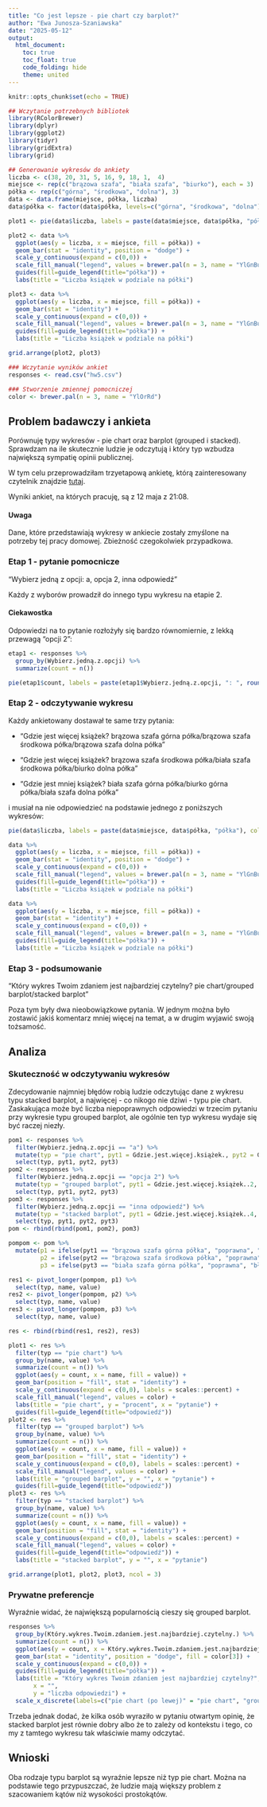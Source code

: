 ---
title: "Co jest lepsze - pie chart czy barplot?"
author: "Ewa Junosza-Szaniawska"
date: "2025-05-12"
output: 
  html_document:
    toc: true
    toc_float: true
    code_folding: hide
    theme: united
---

```{r setup, include=FALSE}
knitr::opts_chunk$set(echo = TRUE)

## Wczytanie potrzebnych bibliotek
library(RColorBrewer)
library(dplyr)
library(ggplot2)
library(tidyr)
library(gridExtra)
library(grid)

## Generowanie wykresów do ankiety
liczba <- c(38, 20, 31, 5, 16, 9, 18, 1,  4)
miejsce <- rep(c("brązowa szafa", "biała szafa", "biurko"), each = 3)
półka <- rep(c("górna", "środkowa", "dolna"), 3)
data <- data.frame(miejsce, półka, liczba)
data$półka <- factor(data$półka, levels=c("górna", "środkowa", "dolna"))

plot1 <- pie(data$liczba, labels = paste(data$miejsce, data$półka, "półka"), col=brewer.pal(n = 9, name = "YlGnBu"), main = "Liczba książek w podziale na półki")

plot2 <- data %>%
  ggplot(aes(y = liczba, x = miejsce, fill = półka)) +
  geom_bar(stat = "identity", position = "dodge") +
  scale_y_continuous(expand = c(0,0)) +
  scale_fill_manual("legend", values = brewer.pal(n = 3, name = "YlGnBu")) +
  guides(fill=guide_legend(title="półka")) +
  labs(title = "Liczba książek w podziale na półki")

plot3 <- data %>% 
  ggplot(aes(y = liczba, x = miejsce, fill = półka)) +
  geom_bar(stat = "identity") +
  scale_y_continuous(expand = c(0,0)) +
  scale_fill_manual("legend", values = brewer.pal(n = 3, name = "YlGnBu")) +
  guides(fill=guide_legend(title="półka")) +
  labs(title = "Liczba książek w podziale na półki")

grid.arrange(plot2, plot3)

### Wczytanie wyników ankiet
responses <- read.csv("hw5.csv")

### Stworzenie zmiennej pomocniczej
color <- brewer.pal(n = 3, name = "YlOrRd")
```

## Problem badawczy i ankieta

Porównuję typy wykresów - pie chart oraz barplot (grouped i stacked). Sprawdzam na ile skutecznie ludzie je odczytują i który typ wzbudza największą sympatię opinii publicznej.

W tym celu przeprowadziłam trzyetapową ankietę, którą zainteresowany czytelnik znajdzie [tutaj](https://forms.gle/DciU2ocKN2qNG3Tr6).

Wyniki ankiet, na których pracuję, są z 12 maja z 21:08.


#### Uwaga

Dane, które przedstawiają wykresy w ankiecie zostały zmyślone na potrzeby tej pracy domowej. Zbieżność czegokolwiek przypadkowa.

### Etap 1 - pytanie pomocnicze
"Wybierz jedną z opcji: a, opcja 2, inna odpowiedź"

Każdy z wyborów prowadził do innego typu wykresu na etapie 2.

#### Ciekawostka

Odpowiedzi na to pytanie rozłożyły się bardzo równomiernie, z lekką przewagą "opcji 2":

```{r etap1}
etap1 <- responses %>% 
  group_by(Wybierz.jedną.z.opcji) %>% 
  summarize(count = n())

pie(etap1$count, labels = paste(etap1$Wybierz.jedną.z.opcji, ": ", round(etap1$count/56*100,1), "%", sep=''), col = color)
```

### Etap 2 - odczytywanie wykresu

Każdy ankietowany dostawał te same trzy pytania:

* "Gdzie jest więcej książek?
brązowa szafa górna półka/brązowa szafa środkowa półka/brązowa szafa dolna półka"

* "Gdzie jest więcej książek?
brązowa szafa środkowa półka/biała szafa środkowa półka/biurko dolna półka"

* "Gdzie jest mniej książek?
biała szafa górna półka/biurko górna półka/biała szafa dolna półka"

i musiał na nie odpowiedzieć na podstawie jednego z poniższych wykresów:

```{r plot1}
pie(data$liczba, labels = paste(data$miejsce, data$półka, "półka"), col=brewer.pal(n = 9, name = "YlGnBu"), main = "Liczba książek w podziale na półki")
```

```{r plot2}
data %>%
  ggplot(aes(y = liczba, x = miejsce, fill = półka)) +
  geom_bar(stat = "identity", position = "dodge") +
  scale_y_continuous(expand = c(0,0)) +
  scale_fill_manual("legend", values = brewer.pal(n = 3, name = "YlGnBu")) +
  guides(fill=guide_legend(title="półka")) +
  labs(title = "Liczba książek w podziale na półki")
```

```{r plot3}
data %>% 
  ggplot(aes(y = liczba, x = miejsce, fill = półka)) +
  geom_bar(stat = "identity") +
  scale_y_continuous(expand = c(0,0)) +
  scale_fill_manual("legend", values = brewer.pal(n = 3, name = "YlGnBu")) +
  guides(fill=guide_legend(title="półka")) +
  labs(title = "Liczba książek w podziale na półki")
```

### Etap 3 - podsumowanie

"Który wykres Twoim zdaniem jest najbardziej czytelny?
pie chart/grouped barplot/stacked barplot"

Poza tym były dwa nieobowiązkowe pytania. W jednym można było zostawić jakiś komentarz mniej więcej na temat, a w drugim wyjawić swoją tożsamość.

## Analiza

### Skuteczność w odczytywaniu wykresów

Zdecydowanie najmniej błędów robią ludzie odczytując dane z wykresu typu stacked barplot, a najwięcej - co nikogo nie dziwi - typu pie chart.
Zaskakująca może być liczba niepoprawnych odpowiedzi w trzecim pytaniu przy wykresie typu grouped barplot, ale ogólnie ten typ wykresu wydaje się być raczej niezły.

```{r pom_błędy, include = FALSE}
pom1 <- responses %>% 
  filter(Wybierz.jedną.z.opcji == "a") %>% 
  mutate(typ = "pie chart", pyt1 = Gdzie.jest.więcej.książek., pyt2 = Gdzie.jest.więcej.książek..1, pyt3 = Gdzie.jest.mniej.książek.) %>% 
  select(typ, pyt1, pyt2, pyt3)
pom2 <- responses %>% 
  filter(Wybierz.jedną.z.opcji == "opcja 2") %>% 
  mutate(typ = "grouped barplot", pyt1 = Gdzie.jest.więcej.książek..2, pyt2 = Gdzie.jest.więcej.książek..3, pyt3 = Gdzie.jest.mniej.książek..1) %>% 
  select(typ, pyt1, pyt2, pyt3)
pom3 <- responses %>% 
  filter(Wybierz.jedną.z.opcji == "inna odpowiedź") %>% 
  mutate(typ = "stacked barplot", pyt1 = Gdzie.jest.więcej.książek..4, pyt2 = Gdzie.jest.więcej.książek..5, pyt3 = Gdzie.jest.mniej.książek..2) %>% 
  select(typ, pyt1, pyt2, pyt3)
pom <- rbind(rbind(pom1, pom2), pom3)
```

```{r błędy, message = FALSE}
pompom <- pom %>% 
  mutate(p1 = ifelse(pyt1 == "brązowa szafa górna półka", "poprawna", "błędna"),
         p2 = ifelse(pyt2 == "brązowa szafa środkowa półka", "poprawna", "błędna"),
         p3 = ifelse(pyt3 == "biała szafa górna półka", "poprawna", "błędna"))

res1 <- pivot_longer(pompom, p1) %>%
  select(typ, name, value)
res2 <- pivot_longer(pompom, p2) %>%
  select(typ, name, value)
res3 <- pivot_longer(pompom, p3) %>%
  select(typ, name, value)

res <- rbind(rbind(res1, res2), res3)

plot1 <- res %>% 
  filter(typ == "pie chart") %>% 
  group_by(name, value) %>% 
  summarize(count = n()) %>% 
  ggplot(aes(y = count, x = name, fill = value)) +
  geom_bar(position = "fill", stat = "identity") +
  scale_y_continuous(expand = c(0,0), labels = scales::percent) +
  scale_fill_manual("legend", values = color) +
  labs(title = "pie chart", y = "procent", x = "pytanie") +
  guides(fill=guide_legend(title="odpowiedź")) 
plot2 <- res %>% 
  filter(typ == "grouped barplot") %>% 
  group_by(name, value) %>% 
  summarize(count = n()) %>% 
  ggplot(aes(y = count, x = name, fill = value)) +
  geom_bar(position = "fill", stat = "identity") +
  scale_y_continuous(expand = c(0,0), labels = scales::percent) +
  scale_fill_manual("legend", values = color) +
  labs(title = "grouped barplot", y = "", x = "pytanie") +
  guides(fill=guide_legend(title="odpowiedź")) 
plot3 <- res %>% 
  filter(typ == "stacked barplot") %>% 
  group_by(name, value) %>% 
  summarize(count = n()) %>% 
  ggplot(aes(y = count, x = name, fill = value)) +
  geom_bar(position = "fill", stat = "identity") +
  scale_y_continuous(expand = c(0,0), labels = scales::percent) +
  scale_fill_manual("legend", values = color) +
  guides(fill=guide_legend(title="odpowiedź")) +
  labs(title = "stacked barplot", y = "", x = "pytanie")

grid.arrange(plot1, plot2, plot3, ncol = 3)
```

### Prywatne preferencje

Wyraźnie widać, że największą popularnością cieszy się grouped barplot.

```{r preferencje}
responses %>% 
  group_by(Który.wykres.Twoim.zdaniem.jest.najbardziej.czytelny.) %>% 
  summarize(count = n()) %>% 
  ggplot(aes(y = count, x = Który.wykres.Twoim.zdaniem.jest.najbardziej.czytelny.)) +
  geom_bar(stat = "identity", position = "dodge", fill = color[3]) +
  scale_y_continuous(expand = c(0,0)) +
  guides(fill=guide_legend(title="półka")) +
  labs(title = "Który wykres Twoim zdaniem jest najbardziej czytelny?",
       x = "",
       y = "liczba odpowiedzi") +
  scale_x_discrete(labels=c("pie chart (po lewej)" = "pie chart", "grouped barplot (po prawej, na górze)" = "grouped barplot", "stacked barplot (po prawej, na dole)" = "stacked barplot"))
```

Trzeba jednak dodać, że kilka osób wyraziło w pytaniu otwartym opinię, że stacked barplot jest równie dobry albo że to zależy od kontekstu i tego, co my z tamtego wykresu tak właściwie mamy odczytać.

## Wnioski

Oba rodzaje typu barplot są wyraźnie lepsze niż typ pie chart. Można na podstawie tego przypuszczać, że ludzie mają większy problem z szacowaniem kątów niż wysokości prostokątów.